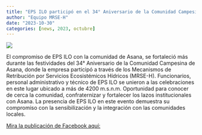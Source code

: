```yaml
---
title: "EPS ILO participó en el 34° Aniversario de la Comunidad Campesina de Asana con participación activa de los MRSE-H"
author: "Equipo MRSE-H"
date: "2023-10-30"
categories: [news, 2023, octubre]
---
```


[![](thumbnail.jpg)](javascript:void(window.open('thumbnail.jpg','','width=600,height=400').onunload%20=%20function()%7Bwindow.history.back();%7D))

El compromiso de EPS ILO con la comunidad de Asana, se fortaleció más durante las festividades del 34° Aniversario de la Comunidad Campesina de Asana, donde la empresa participó a través de los Mecanismos de Retribución por Servicios Ecosistémicos Hídricos (MRSE-H). Funcionarios, personal administrativo y técnico de EPS ILO se unieron a las celebraciones en este lugar ubicado a más de 4200 m.s.n.m. Oportunidad para conocer de cerca la comunidad, confraternizar y fortalecer los lazos institucionales con Asana. La presencia de EPS ILO en este evento demuestra su compromiso con la sensibilización y la integración con las comunidades locales.

[Mira la publicación de Facebook aquí:](https://www.facebook.com/photo/?fbid=742533057918411&set=a.640927951412256)
